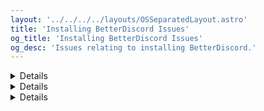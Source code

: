 ```yaml
---
layout: '../../../../layouts/OSSeparatedLayout.astro'
title: 'Installing BetterDiscord Issues'
og_title: 'Installing BetterDiscord Issues'
og_desc: 'Issues relating to installing BetterDiscord.'
---
```



<Details summary="No install path OR BetterDiscord not installed after using installer">
If you do not have a path to the Discord folder to install BetterDiscord into, or BetterDiscord did not show after installing, then press "browse" and paste <code> %localappdata%/discord/app-1.0.9007/resources</code> into the top bar.

If you do not know how to do that, look to the video below.

If BetterDiscord is still not on your Discord after installing, then use the path <code>%programdata%/%username%/Discord/app-1.0.9007/resources</code>.

If neither of these work, reinstall Discord and try again.

This is shown below:

<img
    src="https://cdn.discordapp.com/attachments/542030029861814284/863124888974000198/programdata.gif"
    alt="BetterDiscord Settings" />
</Details>

<Details summary="Installer does not open">
If the installer seems to not want to open at all, then follow these instructions:

1\. Download and install <ExternalLink href="https://7-zip.org"> 7-zip</ExternalLink> (if you do not have it already)

2\. Create a new folder (can be anywhere)

3\. Right click on the BetterDiscord.exe file, and from the 7zip options, choose 'extract to...' and
choose the folder you just created

4\. Use the exe file in the folder you extracted to.

If this does not work, then try the <ExternalLink href="https://github.com/BetterDiscord/Installer/releases/download/v1.0.0-hotfix/BetterDiscord-Windows.exe">hotfix</ExternalLink>.

If none of these solutions solved your problem, then try <a href="/BetterDiscord/manual/windows">manually installing BetterDiscord</a>
</Details>

<Details summary="Installer shows black instead of opening">
    If you get a black screen, try the following:

1\. Disable your AntiVirus.

2\. Press <kbd>⊞Win</kbd> + <kbd>R</kbd> and paste <code>ipconfig /flushdns</code>

3\. If that doesn't work, try to restart your computer, or try the hotfix linked above.
</Details>

